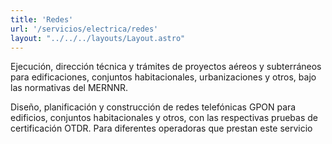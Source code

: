 ```yaml
---
title: 'Redes'
url: '/servicios/electrica/redes'
layout: "../../../layouts/Layout.astro"
---
```



<Cover title={frontmatter.title}/>
<Section title='Construcción De Redes Aéreas Y Subterráneas De Distribución'>
<p slot="left">
Ejecución, dirección técnica y trámites de proyectos aéreos y subterráneos para edificaciones, conjuntos habitacionales, urbanizaciones y otros, bajo las normativas del MERNNR.
</p>
<Carousel images={[imagen2,imagen,imagen3]} slot='right'/>

</Section>
<SectionMirror  title='Diseño De Redes Telefónicas GPON'>
Diseño, planificación y construcción de redes telefónicas GPON para edificios, conjuntos habitacionales y otros, con las respectivas pruebas de certificación OTDR. Para diferentes operadoras que prestan este servicio
<Carousel images={[imagenb2,imagenb]} slot='left' carrouselID='1'/>
</SectionMirror>
